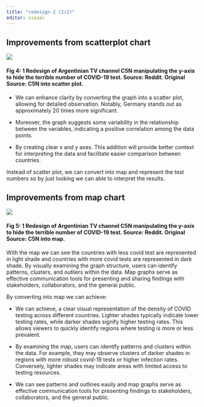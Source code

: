 ```yaml
---
title: "redesign-2 (2/2)"
editor: visual
---
```


## Improvements from scatterplot chart

![](images/covid2.png){fig-align="center"}

#### Fig 4: 1 Redesign of Argentinian TV channel C5N manipulating the y-axis to hide the terrible number of COVID-19 test. Source: Reddit. Original Source: C5N into scatter plot.

-   We can enhance clarity by converting the graph into a scatter plot, allowing for detailed observation. Notably, Germany stands out as approximately 20 times more significant.

-   Moreover, the graph suggests some variability in the relationship between the variables, indicating a positive correlation among the data points.

-   By creating clear x and y axes. This addition will provide better context for interpreting the data and facilitate easier comparison between countries.

Instead of scatter plot, we can convert into map and represent the test numbers so by just looking we can able to interpret the results.

## Improvements from map chart

![](images/map.png){fig-align="center"}

#### Fig 5: 1 Redesign of Argentinian TV channel C5N manipulating the y-axis to hide the terrible number of COVID-19 test. Source: Reddit. Original Source: C5N into map.

With the map we can see the countries with less covid test are represented in light shade and countries with more covid tests are represented in dark shade. By visually examining the graph structure, users can identify patterns, clusters, and outliers within the data. Map graphs serve as effective communication tools for presenting and sharing findings with stakeholders, collaborators, and the general public.

By converting into map we can achieve:

-   We can achieve, a clear visual representation of the density of COVID testing across different countries. Lighter shades typically indicate lower testing rates, while darker shades signify higher testing rates. This allows viewers to quickly identify regions where testing is more or less prevalent.

-   By examining the map, users can identify patterns and clusters within the data. For example, they may observe clusters of darker shades in regions with more robust covid-19 tests or higher infection rates. Conversely, lighter shades may indicate areas with limited access to testing resources.

-   We can see patterns and outlines easily and map graphs serve as effective communication tools for presenting findings to stakeholders, collaborators, and the general public.
